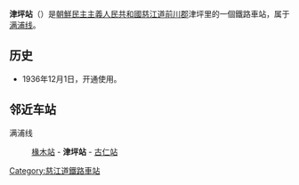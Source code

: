 {{unreferenced|time=2015-01-21T07:35:00+00:00}}
{{朝鮮半島車站資訊
|公司色 = blue
|文字色 = 
|站名 = 津坪站
|圖片 = 
|pxl = 
|圖片說明 =
|前一站 = [[椽木站|椽木]]
|前一站距離 = 5.9
|後一站距離 = 10.8
|後一站 = [[古仁站|古仁]]
|所屬路線 = [[满浦线|满浦线]]
|距離 = 156.9
|起點站 = [[顺川站|顺川]]
|諺文 = 진평역
|朝鮮漢字 = 津坪驛
|文觀部式 = 
|馬-賴式 = Chinp'yŏng-yŏk
|副站名 = 
|車站編號 = 
|停站路線數 = 
|所屬公司 = [[朝鮮民主主義人民共和國鐵道省|朝鮮民主主義人民共和國鐵道省]]
|所在地 =[[慈江道|慈江道]][[前川郡|前川郡]]津坪里
|車站構造 = 地面车站
|月台配置 = 
|啟用年月日 =1936年12月1日
|廢站年月日 = 
|上下車人次 = 
|統計年度 = 
|轉車 = 
|備註 = 
|全寬備註 = 
}}

'''津坪站'''（{{lang-ko|진평역}}）是[[朝鮮民主主義人民共和國|朝鮮民主主義人民共和國]][[慈江道|慈江道]][[前川郡|前川郡]]津坪里的一個鐵路車站，属于[[满浦线|满浦线]]。

==历史==
*1936年12月1日，开通使用。

==邻近车站==
满浦线
:[[椽木站|椽木站]] - '''津坪站''' - [[古仁站|古仁站]]

{{朝鲜铁路小作品}}

{{满浦线}}

[[Category:慈江道鐵路車站|Category:慈江道鐵路車站]]
